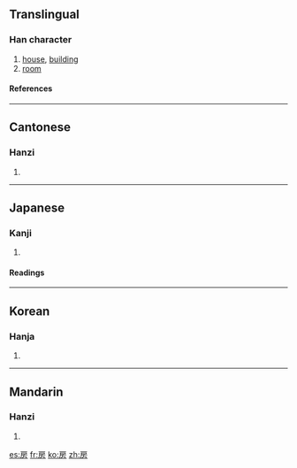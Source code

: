 ==Translingual==
===Han character===
{{Han char|rn=63|rad=戶|as=04|sn=8|four=3022<sub>7</sub>|canj=竹尸卜竹尸 (HSYHS), 戈尸卜竹尸 (ISYHS)}}
# [[house]], [[building]]
# [[room]]
====References====
{{Han ref|kx=0415.150|dkj=11714|dj=0759.160|hdz=32260.040|uh=623F|ud=25151|bh=A9D0|bd=43472}}
----
==Cantonese==
===Hanzi===
{{yue-hanzi|jyut=|y=fong2, fong4}}
# {{defn|Cantonese}}
----
==Japanese==
===Kanji===
{{ja-kanji|grade=|rs=戶04}}
# {{defn|Japanese}} 
====Readings====
{{ja-readings|on=[[ぼう]] (bō), [[ほう]] (hō)|kun=[[ふさ]] (fusa), [[へや]] (heya)}}
----
==Korean==
===Hanja===
{{ko-hanja|hangeul=방|eumhun=방|rv=bang|mr=pang|y=pang}}
# {{defn|Korean}}
----
==Mandarin==
===Hanzi===
{{cmn-hanzi|pin=[[fáng]] (fang2), [[páng]] (pang2)|wg=fang<sup>2</sup>, p'ang<sup>2</sup>}}
# {{defn|Mandarin}}

[[es:房]]
[[fr:房]]
[[ko:房]]
[[zh:房]]